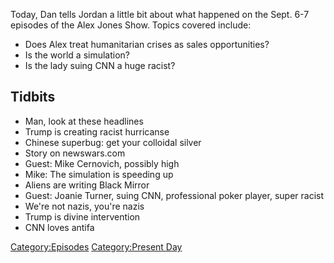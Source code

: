 {{DEFAULTSORT:
    #_EPISODE_0081:September 6-7, 2017
}}{{Episode
    | title             = September 6-7, 2017
    | caption           = [https://knowledgefight.libsyn.com/knowledge-fight-september-6-7-2017 Listen to this episode on Libsyn]
    | episodeNumber     = 81
    | length            = 00:53:46
    | airDate           = September 8, 2017
    | coverageStartDate = September 6, 2017
    | coverageEndDate   = September 7, 2017
    | episodeType       = [[:Category:Present Day|Present Day]]
    | appearance        = [[Mike Cernovich]], [[Joanie Turner]]
    | previousEpisode   = [[80: October 16-26, 2015]]
    | nextEpisode       = [[82: Oct. 27-Nov. 9, 2015]]
}}

{{Stub}}

Today, Dan tells Jordan a little bit about what happened on the Sept. 6-7 episodes of the Alex Jones Show.  Topics covered include:

*Does Alex treat humanitarian crises as sales opportunities?
*Is the world a simulation?
*Is the lady suing CNN a huge racist?

==Tidbits==

*Man, look at these headlines
*Trump is creating racist hurricanse
*Chinese superbug: get your colloidal silver
*Story on newswars.com
*Guest: Mike Cernovich, possibly high
*Mike: The simulation is speeding up
*Aliens are writing Black Mirror
*Guest: Joanie Turner, suing CNN, professional poker player, super racist
*We're not nazis, you're nazis
*Trump is divine intervention
*CNN loves antifa

[[Category:Episodes]]
[[Category:Present Day]]